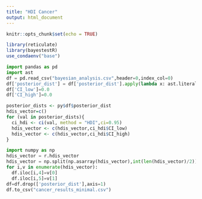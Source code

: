 ```yaml
---
title: "HDI Cancer"
output: html_document
---
```


```r
knitr::opts_chunk$set(echo = TRUE)
```

```r
library(reticulate)
library(bayestestR)
use_condaenv("base")

```

```python
import pandas as pd
import ast
df = pd.read_csv("bayesian_analysis.csv",header=0,index_col=0)
df['posterior_dist'] = df['posterior_dist'].apply(lambda x: ast.literal_eval(x))
df['CI_low']=0.0
df['CI_high']=0.0
```

```r
posterior_dists <- py$df$posterior_dist
hdis_vector=c()
for (val in posterior_dists){
  ci_hdi <- ci(val, method = "HDI",ci=0.95)
  hdis_vector <- c(hdis_vector,ci_hdi$CI_low)
  hdis_vector <- c(hdis_vector,ci_hdi$CI_high)
}
```

```python
import numpy as np
hdis_vector = r.hdis_vector
hdis_vector = np.split(np.asarray(hdis_vector),int(len(hdis_vector)/2))
for i,v in enumerate(hdis_vector):
  df.iloc[i,4]=v[0]
  df.iloc[i,5]=v[1]
df=df.drop(['posterior_dist'],axis=1)
df.to_csv("cancer_results_minimal.csv")  
```

